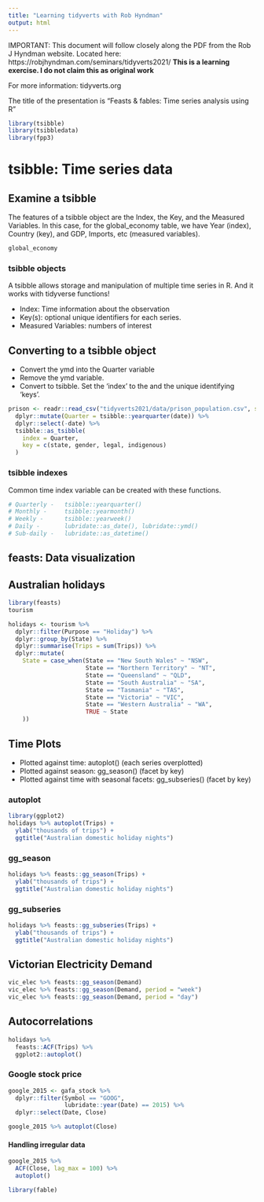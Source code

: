 ```yaml
---
title: "Learning tidyverts with Rob Hyndman"
output: html
---
```

IMPORTANT: This document will follow closely along the PDF from the Rob J Hyndman website. Located here:
https://robjhyndman.com/seminars/tidyverts2021/
**This is a learning exercise. I do not claim this as original work**

For more information: tidyverts.org

The title of the presentation is "Feasts & fables: Time series analysis using R"

```r
library(tsibble)
library(tsibbledata)
library(fpp3)
```
# tsibble: Time series data
<section>

## Examine a tsibble
The features of a tsibble object are the Index, the Key, and the Measured Variables.
In this case, for the global_economy table, we have Year (index), Country (key), and GDP, Imports, etc (measured variables).
```r
global_economy
```

### tsibble objects
A tsibble allows storage and manipulation of multiple time series in R. And it works with tidyverse functions!

* Index: Time information about the observation
* Key(s): optional unique identifiers for each series.
* Measured Variables: numbers of interest

## Converting to a tsibble object

* Convert the ymd<date> into the Quarter<qrt> variable
* Remove the ymd variable.
* Convert to tsibble. Set the 'index' to the <qrt> and the unique identifying 'keys'.
```r
prison <- readr::read_csv("tidyverts2021/data/prison_population.csv", show_col_types = FALSE) %>% 
  dplyr::mutate(Quarter = tsibble::yearquarter(date)) %>% 
  dplyr::select(-date) %>% 
  tsibble::as_tsibble(
    index = Quarter,
    key = c(state, gender, legal, indigenous)
  )
```

### tsibble indexes
Common time index variable can be created with these functions.
```r
# Quarterly -   tsibble::yearquarter()
# Monthly -     tsibble::yearmonth()
# Weekly -      tsibble::yearweek()
# Daily -       lubridate::as_date(), lubridate::ymd()
# Sub-daily -   lubridate::as_datetime()
```

# feasts: Data visualization
<section>

## Australian holidays
```r
library(feasts)
tourism
```

```r
holidays <- tourism %>% 
  dplyr::filter(Purpose == "Holiday") %>% 
  dplyr::group_by(State) %>% 
  dplyr::summarise(Trips = sum(Trips)) %>% 
  dplyr::mutate(
    State = case_when(State == "New South Wales" ~ "NSW",
                      State == "Northern Territory" ~ "NT",
                      State == "Queensland" ~ "QLD",
                      State == "South Australia" ~ "SA",
                      State == "Tasmania" ~ "TAS",
                      State == "Victoria" ~ "VIC",
                      State == "Western Australia" ~ "WA",
                      TRUE ~ State
    ))
```

## Time Plots

* Plotted against time: autoplot() (each series overplotted)
* Plotted against season: gg_season() (facet by key)
* Plotted against time with seasonal facets: gg_subseries() (facet by key)

### autoplot
```r
library(ggplot2)
holidays %>% autoplot(Trips) +
  ylab("thousands of trips") +
  ggtitle("Australian domestic holiday nights")
```

### gg_season
```r
holidays %>% feasts::gg_season(Trips) +
  ylab("thousands of trips") +
  ggtitle("Australian domestic holiday nights")
```

### gg_subseries
```r
holidays %>% feasts::gg_subseries(Trips) +
  ylab("thousands of trips") +
  ggtitle("Australian domestic holiday nights")
```

## Victorian Electricity Demand
```r
vic_elec %>% feasts::gg_season(Demand)
vic_elec %>% feasts::gg_season(Demand, period = "week")
vic_elec %>% feasts::gg_season(Demand, period = "day")
```

## Autocorrelations
```r
holidays %>% 
  feasts::ACF(Trips) %>% 
  ggplot2::autoplot()
```
### Google stock price
```r
google_2015 <- gafa_stock %>% 
  dplyr::filter(Symbol == "GOOG",
                lubridate::year(Date) == 2015) %>% 
  dplyr::select(Date, Close)

google_2015 %>% autoplot(Close)
```
#### Handling irregular data
```r
google_2015 %>% 
  ACF(Close, lag_max = 100) %>% 
  autoplot()
```




<!-- Will use this later -->
```r
library(fable)
```


